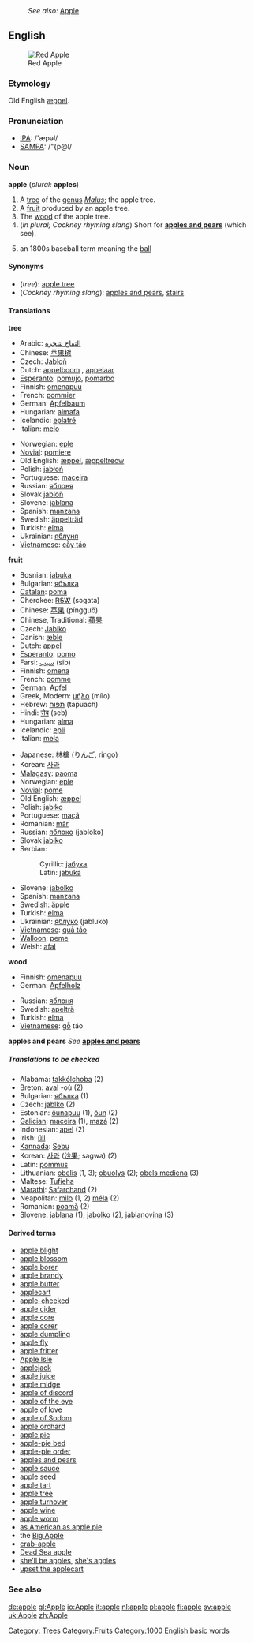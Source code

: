 :''See also:'' [[Apple]]
==English==
[[Image:Apple 26.jpg|thumb|Red Apple]]

===Etymology===
Old English [[æppel]].

===Pronunciation===
*[[IPA]]: /'æpəl/
*[[SAMPA]]: /"{p@l/

===Noun===
'''apple''' (''plural:'' '''apples''')

# A [[tree]] of the [[genus]] ''[[Malus]]''; the apple tree. [[Category: Trees]]
# A [[fruit]] produced by an apple tree.[[Category:Fruits]]
# The [[wood]] of the apple tree.
#(''in plural; Cockney rhyming slang'') Short for '''[[apples and pears]]''' (which see).
# {{baseball}} {{slang}} an 1800s baseball term meaning the [[ball]]

====Synonyms====
*(''tree''): [[apple tree]]
*(''Cockney rhyming slang''): [[apples and pears]], [[stairs]]

====Translations====

'''tree'''
{{top}}
*Arabic: [[   التفاح شجرة]]
*Chinese: [[苹果树]]
*Czech: [[Jabloň]] {{f}}
*Dutch: [[appelboom]] {{m}}, [[appelaar]] {{m}}
*[[Esperanto]]: [[pomujo]], [[pomarbo]]
*Finnish: [[omenapuu]]
*French: [[pommier]] {{m}}
*German: [[Apfelbaum]] {{m}}
*Hungarian: [[almafa]]
*Icelandic: [[eplatré]]
*Italian: [[melo]] {{m}}
{{mid}}
*Norwegian: [[eple]] 
*[[Novial]]: [[pomiere]]
*Old English: [[æppel]], [[æppeltreow|æppeltrēow]]
*Polish: [[jabłoń]] {{f}}
*Portuguese: [[maceira]] {{f}}
*Russian: [[яблоня]] {{f}}
*Slovak [[jabloň]] {{f}}
*Slovene: [[jablana]] {{f}}
*Spanish: [[manzana]] {{f}}
*Swedish: [[äppelträd]] {{n}}
*Turkish: [[elma]]
*Ukrainian: [[яблуня]] {{f}}
*[[w:Vietnamese language|Vietnamese]]: [[cây táo]]
{{bottom}}

'''fruit'''
{{top}}
*Bosnian: [[jabuka]] {{f}}
*Bulgarian: [[ябълка]] {{f}}
*[[Catalan]]: [[poma]]
*Cherokee: [[ᏒᎦᏔ]] (sǝgata)
*Chinese: [[苹果]] (píngguǒ)
*Chinese, Traditional: [[蘋果]]
*Czech: [[Jablko]] {{n}}
*Danish: [[æble]]
*Dutch: [[appel#Dutch|appel]] {{m}}
*[[Esperanto]]: [[pomo]]
*Farsi: [[سیب]] (sib)
*Finnish: [[omena]]
*French: [[pomme]] {{f}}
*German: [[Apfel]] {{m}}
*Greek, Modern: [[μήλο]] (mílo) {{n}}
*Hebrew: [[תפוח]] (tapuach) {{m}}
*Hindi: [[सेब]] (seb)
*Hungarian: [[alma]]
*Icelandic: [[epli]] {{n}}
*Italian: [[mela]] {{f}}
{{mid}}
*Japanese: [[林檎]] ([[りんご]], ringo)
*Korean: [[사과]]
*[[Malagasy]]: [[paoma]]
*Norwegian: [[eple]] {{n}}
*[[Novial]]: [[pome]]
*Old English: [[æppel]]
*Polish: [[jabłko]] {{n}}
*Portuguese: [[maçã]] {{f}}
*Romanian: [[măr]] {{n}}
*Russian: [[яблоко]] {{n}} (jabloko)
*Slovak [[jablko]] {{n}}
*Serbian:
*:Cyrillic: [[јабука]] {{f}}
*:Latin: [[jabuka]] {{f}}
*Slovene: [[jabolko]] {{n}}
*Spanish: [[manzana]] {{f}}
*Swedish: [[äpple]] {{n}}
*Turkish: [[elma]]
*Ukrainian: [[яблуко]] (jabluko)
*[[w:Vietnamese language|Vietnamese]]: [[quả táo]]
*[[Walloon]]: [[peme]]
*Welsh: [[afal]]
{{bottom}}

'''wood'''
{{top}}
*Finnish: [[omenapuu]]
*German: [[Apfelholz]] {{n}}
{{mid}}
*Russian: [[яблоня]] {{f}}
*Swedish: [[apelträ]] {{n}}
*Turkish: [[elma]]
*[[w:Vietnamese language|Vietnamese]]: [[gỗ]] táo
{{bottom}}

'''apples and pears'''
''See'' '''[[apples and pears]]'''

=====Translations to be checked=====
<!--Remove this section once all of the translations below have been moved into the tables above.-->
{{checktrans}}

*Alabama: [[takkólchoba]] (2)
*Breton: [[aval]] {{m}} -où (2)
*Bulgarian: [[ябълка]] {{f}} (1)
*Czech: [[jablko]] (2)
*Estonian: [[õunapuu]] (1), [[õun]] (2)
*[[Galician]]: [[maceira]] {{f}} (1), [[mazá]] {{f}} (2)
*Indonesian: [[apel]] (2)
*Irish: [[úll]] {{m}}
*[[Kannada]]: [[Sebu]]
*Korean: [[사과]] ([[沙果]]; sagwa) (2)
*Latin: [[pommus]]
*Lithuanian: [[obelis]] {{f}} (1, 3); [[obuolys]] {{m}} (2); [[obels mediena]] {{f}} (3)
*Maltese: [[Tufieha]]
*[[Marathi]]: [[Safarchand]] (2)
*Neapolitan: [[mìlo]] (1, 2) [[méla]] (2)
*Romanian: [[poamă]] {{f}} (2)
*Slovene: [[jablana]] {{f}} (1), [[jabolko]] {{n}} (2), [[jablanovina]] {{f}} (3)

====Derived terms====
*[[apple blight]]
*[[apple blossom]]
*[[apple borer]]
*[[apple brandy]]
*[[apple butter]]
*[[applecart]]
*[[apple-cheeked]]
*[[apple cider]]
*[[apple core]]
*[[apple corer]]
*[[apple dumpling]]
*[[apple fly]]
*[[apple fritter]]
*[[Apple Isle]]<!--Australian - Tasmania-->
*[[applejack]]
*[[apple juice]]
*[[apple midge]]
*[[apple of discord]]
*[[apple of the eye]]
*[[apple of love]]
*[[apple of Sodom]]
*[[apple orchard]]
*[[apple pie]]
*[[apple-pie bed]]
*[[apple-pie order]]
*[[apples and pears]]<!--Cockney rhyming slang for "stairs"-->
*[[apple sauce]]
*[[apple seed]]
*[[apple tart]]
*[[apple tree]]
*[[apple turnover]]
*[[apple wine]]
*[[apple worm]]
*[[as American as apple pie]]
*the [[Big Apple]]
*[[crab-apple]]
*[[Dead Sea apple]]
*[[she'll be apples]], [[she's apples]]
*[[upset the applecart]]

===See also===
{{Wikipedia}}
{{BE-ready}}
[[Category:1000 English basic words]]

[[de:apple]]
[[gl:Apple]]
[[io:Apple]]
[[it:apple]]
[[nl:apple]]
[[pl:apple]]
[[fi:apple]]
[[sv:apple]]
[[uk:Apple]]
[[zh:Apple]]